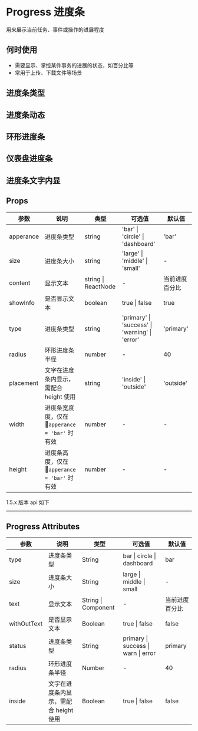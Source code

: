 # Progress 进度条

用来展示当前任务、事件或操作的进展程度

## 何时使用

- 需要显示、掌控某件事务的进展的状态，如百分比等
- 常用于上传、下载文件等场景

## 进度条类型


<DemoType />

## 进度条动态


<DemoActive />

## 环形进度条


<DemoCircle />

## 仪表盘进度条


<DemoDash />

## 进度条文字内显


<DemoWord />

## Props

| 参数      | 说明                                   | 类型                | 可选值                                         | 默认值         |
| --------- | -------------------------------------- | ------------------- | ---------------------------------------------- | -------------- |
| apperance | 进度条类型                             | string              | 'bar' \| 'circle' \| 'dashboard'               | 'bar'          |
| size      | 进度条大小                             | string              | 'large' \| 'middle' \| 'small'                 | -              |
| content   | 显示文本                               | string \| ReactNode | -                                              | 当前进度百分比 |
| showInfo  | 是否显示文本                           | boolean             | true \| false                                  | true           |
| type      | 进度条类型                             | string              | 'primary' \| 'success' \| 'warning' \| 'error' | 'primary'      |
| radius    | 环形进度条半径                         | number              | -                                              | 40             |
| placement | 文字在进度条内显示，需配合 height 使用 | string              | 'inside' \| 'outside'                          | 'outside'      |
| width | 进度条宽度度，仅在 `apperance = 'bar'` 时有效 | number              | -                          | -      |
| height | 进度条高度，仅在 `apperance = 'bar'` 时有效 | number              | -                          | -      |

<div style={{ position: 'relative' }}>
  <span
    style={{
      position: 'absolute',
      background: '#fff',
      left: '50%',
      transform: 'translate(-50%, -50%)',
      fontSize: '14px',
      padding: 8,
      color: '#999'
    }}
  >
    1.5.x 版本 api 如下
  </span>
  <hr style={{ marginTop: 50, marginBottom: 20, border: '0.5px dashed #c8c8c8' }} />
</div>

## Progress Attributes

| 参数        | 说明                                   | 类型                | 可选值                              | 默认值         |
| ----------- | -------------------------------------- | ------------------- | ----------------------------------- | -------------- |
| type        | 进度条类型                             | String              | bar \| circle \| dashboard          | bar            |
| size        | 进度条大小                             | String              | large \| middle \| small            | -              |
| text        | 显示文本                               | String \| Component | -                                   | 当前进度百分比 |
| withOutText | 是否显示文本                           | Boolean             | true \| false                       | false          |
| status      | 进度条类型                             | String              | primary \| success \| warn \| error | primary        |
| radius      | 环形进度条半径                         | Number              | -                                   | 40             |
| inside      | 文字在进度条内显示，需配合 height 使用 | Boolean             | true \| false                       | false          |
